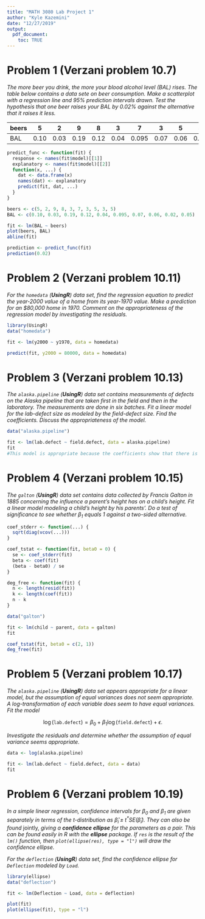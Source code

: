 ---
title: "MATH 3080 Lab Project 1"
author: "Kyle Kazemini"
date: "12/27/2019"
output:
  pdf_document:
    toc: TRUE
---

# Problem 1 (Verzani problem 10.7)

*The more beer you drink, the more your blood alcohol level (BAL) rises. The
table below contains a data sete on beer consumption. Make a scatterplot with a
regression line and 95% prediction intervals drawn. Test the hypothesis that one
beer raises your BAL by 0.02% against the alternative that it raises it less.*

| beers |   5  |   2  |   9  |   8  |   3  |   7   |   3  |   5  |   3  |   5  |
|-------|------|------|------|------|------|-------|------|------|------|------|
| BAL   | 0.10 | 0.03 | 0.19 | 0.12 | 0.04 | 0.095 | 0.07 | 0.06 | 0.02 | 0.05 |

```{r, error = TRUE}
predict_func <- function(fit) {
  response <- names(fit$model)[[1]]
  explanatory <- names(fit$model)[[2]]
  function(x, ...) {
    dat <- data.frame(x)
    names(dat) <- explanatory
    predict(fit, dat, ...)
  }
}

beers <- c(5, 2, 9, 8, 3, 7, 3, 5, 3, 5)
BAL <- c(0.10, 0.03, 0.19, 0.12, 0.04, 0.095, 0.07, 0.06, 0.02, 0.05)

fit <- lm(BAL ~ beers)
plot(beers, BAL)
abline(fit)

prediction <- predict_func(fit)
prediction(0.02)

```

# Problem 2 (Verzani problem 10.11)

*For the `homedata` (**UsingR**) data set, find the regression equation to
predict the year-2000 value of a home from its year-1970 value. Make a
prediction for an \$80,000 home in 1970. Comment on the appropriateness of the
regression model by investigating the residuals.*

```{r, error = TRUE}
library(UsingR)
data("homedata")

fit <- lm(y2000 ~ y1970, data = homedata)

predict(fit, y2000 = 80000, data = homedata)
```

# Problem 3 (Verzani problem 10.13)

*The `alaska.pipeline` (**UsingR**) data set contains measurements of defects on
the Alaska pipeline that are taken first in the field and then in the
laboratory. The measurements are done in six batches. Fit a linear model for the
lab-defect size as modeled by the field-defect size. Find the coefficients.
Discuss the appropriateness of the model.*

```{r, error = TRUE}
data("alaska.pipeline")

fit <- lm(lab.defect ~ field.defect, data = alaska.pipeline)
fit
#This model is appropriate because the coefficients show that there is a linear relationship between these two variables
```

# Problem 4 (Verzani problem 10.15)

*The `galton` (**UsingR**) data set contains data collected by Francis Galton in
1885 concerning the influence a parent's height has on a child's height. Fit a
linear model modeling a child's height by his parents'. Do a test of
significance to see whether $\beta_1$ equals 1 against a two-sided alternative.*

```{r, error = TRUE}
coef_stderr <- function(...) {
  sqrt(diag(vcov(...)))
}

coef_tstat <- function(fit, beta0 = 0) {
  se <- coef_stderr(fit)
  beta <- coef(fit)
  (beta - beta0) / se
}

deg_free <- function(fit) {
  n <- length(resid(fit))
  k <- length(coef(fit))
  n - k
}

data("galton")

fit <- lm(child ~ parent, data = galton)
fit

coef_tstat(fit, beta0 = c(2, 1))
deg_free(fit)
```

# Problem 5 (Verzani problem 10.17)

*The `alaska.pipeline` (**UsingR**) data set appears appropriate for a linear
model, but the assumption of equal variances does not seem appropriate. A
log-transformation of each variable does seem to have equal variances. Fit the
model*

$$\log(\texttt{lab.defect}) = \beta_0 + \beta_1 \log(\texttt{field.defect}) +
\epsilon.$$

*Investigate the residuals and determine whether the assumption of equal
variance seems appropriate.*

```{r, error = TRUE}
data <- log(alaska.pipeline)

fit <- lm(lab.defect ~ field.defect, data = data)
fit
```

# Problem 6 (Verzani problem 10.19)

*In a simple linear regression, confidence intervals for $\beta_0$ and $\beta_1$
are given separately in terms of the $t$-distribution as $\hat{\beta}_i \pm t^*
\text{SE}(\hat{\beta}_i)$. They can also be found* jointly, *giving a
**confidence ellipse** for the parameters as a pair. This can be found easily in
R with the **ellipse** package. If `res` is the result of the `lm()` function,
then `plot(ellipse(res), type = "l")` will draw the confidence ellipse.*

*For the `deflection` (**UsingR**) data set, find the confidence ellipse for
`Deflection` modeled by `Load`.*

```{r, error = TRUE}
library(ellipse)
data("deflection")

fit <- lm(Deflection ~ Load, data = deflection)

plot(fit)
plot(ellipse(fit), type = "l")
```
